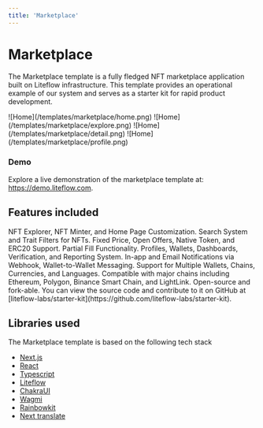 ```yaml
---
title: 'Marketplace'
---
```



# Marketplace

The Marketplace template is a fully fledged NFT marketplace application built on Liteflow infrastructure. This template provides an operational example of our system and serves as a starter kit for rapid product development.

<Cards num={2}>
  <Card noPadding>![Home](/templates/marketplace/home.png)</Card>
  <Card noPadding>![Home](/templates/marketplace/explore.png)</Card>
  <Card noPadding>![Home](/templates/marketplace/detail.png)</Card>
  <Card noPadding>![Home](/templates/marketplace/profile.png)</Card>
</Cards>

### Demo

Explore a live demonstration of the marketplace template at: https://demo.liteflow.com.

## Features included

<Cards>
  <Card title="Marketplace Core">
    NFT Explorer, NFT Minter, and Home Page Customization.
  </Card>
  <Card title="Discovery Tools">Search System and Trait Filters for NFTs.</Card>
  <Card title="Transaction Types">
    Fixed Price, Open Offers, Native Token, and ERC20 Support.
  </Card>
  <Card title="ERC1155 Support">Partial Fill Functionality.</Card>
  <Card title="User Experience">
    Profiles, Wallets, Dashboards, Verification, and Reporting System.
  </Card>
  <Card title="Engagement">
    In-app and Email Notifications via Webhook, Wallet-to-Wallet Messaging.
  </Card>
  <Card title="Compatibility">
    Support for Multiple Wallets, Chains, Currencies, and Languages.
  </Card>
  <Card title="Multi-Chain Compatibility">
    Compatible with major chains including Ethereum, Polygon, Binance Smart
    Chain, and LightLink.
  </Card>
  <Card title="Open Source">
    Open-source and fork-able. You can view the source code and contribute to it
    on GitHub at
    [liteflow-labs/starter-kit](https://github.com/liteflow-labs/starter-kit).
  </Card>
</Cards>

## Libraries used

The Marketplace template is based on the following tech stack

- [Next.js](https://nextjs.org/)
- [React](https://reactjs.org/)
- [Typescript](https://www.typescriptlang.org/)
- [Liteflow](https://liteflow.com/)
- [ChakraUI](https://chakra-ui.com/)
- [Wagmi](https://wagmi.sh/)
- [Rainbowkit](https://rainbowkit.com/)
- [Next translate](https://github.com/aralroca/next-translate)
